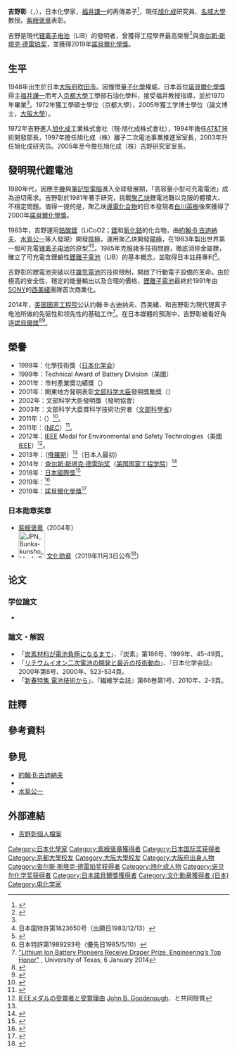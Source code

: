 {{Infobox scientist
| name              = 吉野彰{{Nobel icon|化學}}<br><small>吉野 彰（よしの あきら）</small>
| image             = Akira Yoshino cropped 2 Akira Yoshino 201911.jpg
| image_size        = 
| alt               = 
| caption           = 
| birth_date        = {{Birth date and age|1948|01|30|mf=y}}
| birth_place       ={{JPN}}[[大阪府|大阪府]][[吹田市|吹田市]]
| death_date        = <!-- {{Death date and age|YYYY|MM|DD|1933|11|14}} (death date then birth date) -->
| death_place       = 
| residence         = 
| citizenship       = 
| nationality       = {{JPN}}
| fields            = [[電化學|電化學]]
| workplaces        = [[旭化成|旭化成]]公司<br>[[名城大學|名城大學]]
| alma_mater        = [[京都大學|京都大學]]
| doctoral_advisor  = 
| academic_advisors = 
| doctoral_students = 
| notable_students  = 
| known_for         = 發明含鋰鹼性[[锂离子电池|锂离子电池]]（LIB）
| author_abbrev_bot = 
| author_abbrev_zoo = 
| influences        = [[File:Nobel_prize_medal.svg|20px]][[福井謙一|福井謙一]]<br>[[File:Nobel_prize_medal.svg|20px]][[约翰·B·古迪纳夫|约翰·B·古迪纳夫]]
| influenced        = 
| awards            = [[紫綬褒章|紫綬褒章]]（2004）<br>{{link-ja|C&C獎|C&C賞}}（2011）<br>[[IEEE|IEEE]]獎章（2012）<br>{{le|全球能源獎|Global Energy Prize}}（2013）<br>[[查尔斯·斯塔克·德雷珀奖|查尔斯·斯塔克·德雷珀奖]]（2014）<br>[[日本國際獎|日本國際獎]]（2018）<br>[[諾貝爾化學獎|諾貝爾化學獎]]（2019）
| signature         = <!--(filename only)-->
| signature_alt     = 
| footnotes         = 
| spouse            = 吉野久美子
}}
'''吉野彰'''（{{jpn|j=吉野 彰|hg=よしの あきら|rm=Yoshino Akira|f=h}}，{{bd|1948年|1月30日}}），日本化學家，[[福井謙一|福井謙一]]的再傳弟子<ref name="中日20180930">{{Cite web |author=[[芦原千晶|芦原千晶]] |date=2018-09-30 |url=https://www.chunichi.co.jp/article/feature/koukousei/list/CK2018093002000011.html |title=＜あの頃＞　リチウムイオン電池開発の研究者・吉野彰さん |work=[[中日新聞|中日新聞]] |publisher= |accessdate=2019-10-09 |archiveurl=https://web.archive.org/web/20191009143825/https://www.chunichi.co.jp/article/feature/koukousei/list/CK2018093002000011.html |archivedate=2019-10-09 |dead-url=yes }}</ref>，現任[[旭化成|旭化成]]研究員、[[名城大學|名城大學]]教授。[[紫綬褒章|紫綬褒章]]表彰。

吉野是現代[[锂离子电池|锂离子电池]]（LIB）的發明者，曾獲得工程學界最高榮譽{{le|全球能源獎|Global Energy Prize}}<ref name="global">{{Cite web |url=http://www.nishinippon.co.jp/nnp/science/article/21729 |title=吉野彰氏、ロシアのノーベル賞・グローバルエネルギー賞受賞　西日本新聞 |accessdate=2014-05-16 |archive-date=2013-06-26 |archive-url=https://web.archive.org/web/20130626005040/http://nishinippon.co.jp/nnp/science/article/21729 |dead-url=yes }}</ref>與[[查尔斯·斯塔克·德雷珀奖|查尔斯·斯塔克·德雷珀奖]]，並獲得2019年[[諾貝爾化學獎|諾貝爾化學獎]]。

== 生平 ==
1948年出生於日本[[大阪府|大阪府]][[吹田市|吹田市]]。因憧憬[[量子化學|量子化學]]權威、日本首位[[諾貝爾化學獎|諾貝爾化學獎]]得主[[福井謙一|福井謙一]]而考入[[京都大學|京都大學]]工學部石油化學科，接受福井教授指導，並於1970年畢業<ref name="中日20180930"/>。1972年獲工學碩士學位（京都大學），2005年獲工学博士學位（論文博士，[[大阪大學|大阪大學]]）。

1972年吉野進入[[旭化成|旭化成]]工業株式會社（現·旭化成株式會社），1994年擔任[[AT&T|AT&T]]技術開發部長，1997年擔任旭化成（株）離子二次電池事業推進室室長，2003年升任旭化成研究员。2005年至今擔任旭化成（株）吉野研究室室長。

== 發明現代鋰電池 ==
{{see also|锂离子电池#原理}}

1980年代，因應[[手機|手機]]與[[筆記型電腦|筆記型電腦]]進入全球發展期，「高容量小型可充電電池」成為迫切需求。吉野彰於1981年著手研究，挑戰[[聚乙炔|聚乙炔]]鋰電池難以克服的體積大、不穩定問題。值得一提的是，聚乙炔[[導電塑膠|導電化合物]]的日本發現者[[白川英樹|白川英樹]]後來獲得了2000年[[諾貝爾化學獎|諾貝爾化學獎]]。

1983年，吉野運用[[鈷酸鋰|鈷酸鋰]]（LiCoO2；[[鋰|鋰]]和[[氧化鈷|氧化鈷]]的化合物，由[[約翰·B·古迪納夫|約翰·B·古迪納夫]]、[[水島公一|水島公一]]等人發現）開發[[陰極|陰極]]，運用聚乙炔開發[[陽極|陽極]]，在1983年製出世界第一個可充電[[锂离子电池|锂离子电池]]的原型<ref>日本国特許第1823650号（出願日1983/12/13）</ref><ref>{{Cite web|date=|url=http://www.asahi-kasei.co.jp/asahi/jp/aboutasahi/r_and_d/lithium.html|title=リチウムイオン電池生みの親|work=旭化成（株）のサイト，ホーム > 会社案内トップ > 研究開発 > リチウムイオン電池とは？|accessdate=2011-07-27|deadurl=yes|archiveurl=https://web.archive.org/web/20110706054451/http://www.asahi-kasei.co.jp/asahi/jp/aboutasahi/r_and_d/lithium.html|archivedate=2011-07-06}}</ref>。1985年克服諸多技術問題，徹底消除金屬鋰，確立了可充電含鋰鹼性[[鋰離子電池|鋰離子電池]]（LIB）的基本概念，並取得日本註冊專利<ref name="kihon">日本特許第1989293号（優先日1985/5/10）</ref>。

吉野彰的鋰電池突破以往[[鎳氫電池|鎳氫電池]]的技術限制，開啟了行動電子設備的革命。由於極高的安全性、穩定的能量輸出以及合理的價格，[[鋰離子電池|鋰離子電池]]最終於1991年由[[SONY|SONY]]的[[西美緒|西美緒]]團隊首次商業化。

2014年，[[美国国家工程院|美国国家工程院]]公认约翰·B·古迪纳夫、西美緒、{{tsl|en|Rachid Yazami|拉奇德·雅扎米}}和吉野彰为現代锂离子电池所做的先驱性和领先性的基础工作<ref>[http://www.utexas.edu/news/2014/01/06/goodenough-wins-highest-engineering-honor/ "Lithium Ion Battery Pioneers Receive Draper Prize, Engineering’s Top Honor"] {{Wayback|url=http://www.utexas.edu/news/2014/01/06/goodenough-wins-highest-engineering-honor/ |date=20150403071924 }}, University of Texas, 6 January 2014</ref>。在日本媒體的預測中，吉野彰被看好角逐[[諾貝爾獎|諾貝爾獎]]<ref>{{Cite web |url=http://www.47news.jp/47topics/e/258051.php |title=【２０１４年ノーベル賞週間】憲法９条保持の日本国民との予想も 村上春樹氏に注目 : 47トピックス - 47NEWS（よんななニュース） |accessdate=2014-10-07 |archive-date=2014-10-08 |archive-url=https://web.archive.org/web/20141008014531/http://www.47news.jp/47topics/e/258051.php |dead-url=no }}</ref><ref>{{cite web|url=http://www.sanspo.com/geino/news/20141006/sot14100605010001-n1.html|title=６日からノーベル賞ウイーク！文学賞は村上氏１番人気 - 芸能社会 - SANSPO.COM（サンスポ）|publisher=|access-date=2014-10-07|archive-url=https://web.archive.org/web/20141011114917/http://www.sanspo.com/geino/news/20141006/sot14100605010001-n1.html|archive-date=2014-10-11|dead-url=yes}}</ref>。

== 榮譽 ==
* 1998年：化學技術獎（[[日本化学会|日本化学会]]）
* 1999年：Technical Award of Battery Division（美國{{link-ja|電氣化學會|電気化学会}}）
* 2001年：市村產業獎功績獎（{{link-ja|市村獎|市村賞}}）
* 2001年：関東地方発明表彰[[文部科学大臣|文部科学大臣]]發明獎勵獎（{{link-ja|發明協會|発明協会}}）
* 2002年：{{link-ja|全國發明表彰|全国発明表彰}}文部科学大臣發明獎（發明協會）
* 2003年：文部科学大臣賞科学技術功労者（[[文部科學省|文部科學省]]）
* 2011年：{{link-ja|山崎貞一獎|山崎貞一賞}}（{{link-ja|材料科學技術振興財團|材料科学技術振興財団}}）<ref name="yamazaki">{{cite web|url=https://www.mst.or.jp/Portals/0/prize/index.html|title=MST　山崎貞一賞　-　トップページ|website=www.mst.or.jp|access-date=2019-10-09|archive-date=2021-02-27|archive-url=https://web.archive.org/web/20210227001304/https://www.mst.or.jp/Portals/0/prize/index.html|dead-url=no}}</ref>。
* 2011年：{{link-ja|C&C獎|C&C賞}}（[[NEC|NEC]]）<ref name="C&C">{{cite web|url=http://www.candc.or.jp/kensyo/2011/group_a.html|title=グループA 2011年度Ｃ＆Ｃ賞受賞者 ｜ 公益財団法人　NEC C&C財団|website=www.candc.or.jp|access-date=2014-05-16|archive-date=2020-05-23|archive-url=https://web.archive.org/web/20200523121458/https://www.candc.or.jp/kensyo/2011/group_a.html|dead-url=no}}</ref>。
* 2012年：[[IEEE|IEEE]] Medal for Environmental and Safety Technologies（美國[[IEEE|IEEE]]）<ref name="IEEE">[http://www.ieee.org/about/awards/bios/envsaf_recipients.html IEEEメダルの受賞者と受賞理由] {{Wayback|url=http://www.ieee.org/about/awards/bios/envsaf_recipients.html |date=20100619212548 }}[[约翰·B·古迪纳夫|John B. Goodenough]]、{{link-en|Rachid Yazami}}と共同授賞</ref>。
* 2013年：{{le|全球能源獎|Global Energy Prize}}（[[俄羅斯|俄羅斯]]）<ref name="global"/>（日本人最初）
* 2014年：[[查尔斯·斯塔克·德雷珀奖|查尔斯·斯塔克·德雷珀奖]]（[[美国国家工程学院|美国国家工程学院]]）<ref>{{cite web|url=https://news.utexas.edu/2014/01/06/goodenough-wins-highest-engineering-honor|title=UT Austin's John B. Goodenough Wins Engineering's Highest Honor for Pioneering Lithium-Ion Battery|date=6 January 2014|access-date=10 July 2018|archive-url=https://web.archive.org/web/20160514211211/http://news.utexas.edu/2014/01/06/goodenough-wins-highest-engineering-honor|archive-date=2016-05-14|dead-url=yes}}</ref>
* 2018年：[[日本國際獎|日本國際獎]]<ref>{{cite web|url=https://www.forbes.com/sites/brucelee/2018/04/30/10-lessons-on-how-to-innovate-from-this-years-japan-prize-winners/|title=10 Lessons On How To Innovate From This Year's Japan Prize Winners|first=Bruce Y.|last=Lee|publisher=|accessdate=2019-10-12|archive-date=2018-07-10|archive-url=https://web.archive.org/web/20180710225341/https://www.forbes.com/sites/brucelee/2018/04/30/10-lessons-on-how-to-innovate-from-this-years-japan-prize-winners/|dead-url=no}}</ref>
* 2019年：{{link-en|歐洲發明家大獎|European Inventor Award}}<ref>{{cite web|url=https://www.epo.org/learning-events/european-inventor/finalists/2019/yoshino.html|title=Akira Yoshino (JP)|first=European Patent|last=Office|website=www.epo.org|accessdate=2019-09-30|archive-date=2019-09-30|archive-url=https://web.archive.org/web/20190930140231/https://www.epo.org/learning-events/european-inventor/finalists/2019/yoshino.html|dead-url=no}}</ref>
* 2019年：[[諾貝爾化學獎|諾貝爾化學獎]]<ref>{{cite news|title=吉野彰獲得諾貝爾化學獎|url=https://zh.cn.nikkei.com/industry/scienceatechnology/37626-2019-10-09-10-15-27.html|publisher=日經中文網|date=2019-10-09|accessdate=2019-10-09|archive-date=2020-10-30|archive-url=https://web.archive.org/web/20201030131916/https://zh.cn.nikkei.com/industry/scienceatechnology/37626-2019-10-09-10-15-27.html|dead-url=no}}</ref>

===日本勋章奖章===
* [[紫綬褒章|紫綬褒章]]（2004年）
* [[File:JPN_Bunka-kunsho_blank_BAR.svg|60px]] [[文化勋章_(日本)|文化勋章]]（2019年11月3日公布<ref>{{ja}}{{cite web |url=https://www8.cao.go.jp/shokun/hatsurei/r01aki/r01bunkakunsho.pdf |title=令和元年度文化勲章受章者名簿 |publisher=[[内阁府|内阁府]] |date=2019-11-03 |accessdate=2021-07-02 |archive-date=2021-12-12 |archive-url=https://web.archive.org/web/20211212064346/https://www8.cao.go.jp/shokun/hatsurei/r01aki/r01bunkakunsho.pdf }}</ref>）

== 论文 ==
=== 学位論文 ===
* {{Cite book|url= http://hdl.handle.net/11094/46077 |title=リチウムイオン二次電池と高出力型蓄電デバイスに関する研究 |publisher=大阪大学 |series=博士学位論文（乙第9021号） |date=2005-03-25 |ref={{Sfnref|吉野|2005}} }}

=== 論文・解説 ===
* 「[https://doi.org/10.7209/tanso.1999.45 炭素材料が電池負極になるまで]」、『炭素』第186号、1999年、45-49頁。
* 「[https://doi.org/10.1246/nikkashi.2000.523 リチウムイオン二次電池の開発と最近の技術動向]」、『日本化学会誌』2000年第8号、2000年、523-534頁{{Efn|大塚健司、中島孝之、小山章、中條聡との共著}}。
* 「[https://doi.org/10.2115/fiber.66.P_2 新春特集 電池技術から]」、『繊維学会誌』第66巻第1号、2010年、2-3頁。

== 註釋 ==
{{Reflist|group=lower-alpha}}

== 參考資料 ==
{{Reflist}}

== 參見 ==
* [[約翰·B·古迪納夫|約翰·B·古迪納夫]]
* {{le|拉奇德·雅扎米|Rachid Yazami}}
* [[水島公一|水島公一]]

== 外部連結 ==
* [https://web.archive.org/web/20111223014841/http://www.asahi-kasei.co.jp/asahi/jp/aboutasahi/r_and_d/yoshino.html 吉野彰個人檔案]

{{2019年诺贝尔奖获得者}}
{{诺贝尔化学奖获得者 (2001年－2025年)}}
{{日本諾貝爾獎得主}}
{{日本国际奖获得者}}
{{查尔斯·斯塔克·德雷珀奖获得者}}

{{Authority control}}
{{DEFAULTSORT:Yoshino Akira}}
[[Category:日本化學家|Category:日本化學家]]
[[Category:紫綬褒章獲得者|Category:紫綬褒章獲得者]]
[[Category:日本国际奖获得者|Category:日本国际奖获得者]]
[[Category:京都大學校友|Category:京都大學校友]]
[[Category:大阪大學校友|Category:大阪大學校友]]
[[Category:大阪府出身人物|Category:大阪府出身人物]]
[[Category:查尔斯·斯塔克·德雷珀奖获得者|Category:查尔斯·斯塔克·德雷珀奖获得者]]
[[Category:旭化成人物|Category:旭化成人物]]
[[Category:诺贝尔化学奖获得者|Category:诺贝尔化学奖获得者]]
[[Category:日本諾貝爾獎獲得者|Category:日本諾貝爾獎獲得者]]
[[Category:文化勳章獲得者_(日本)|Category:文化勳章獲得者 (日本)]]
[[Category:电化学家|Category:电化学家]]